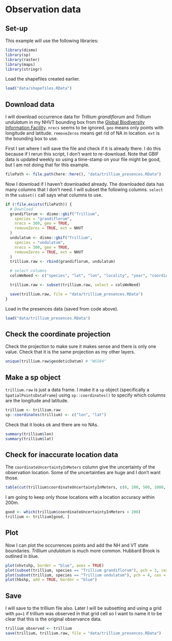 # Observation data

## Set-up

This example will use the following libraries:

```r
library(dismo)
library(sp)
library(raster)
library(maps)
library(stringr)
```

Load the shapefiles created earlier.
```r
load("data/shapefiles.RData")
```

## Download data

I will download occurrence data for *Trillium grandiflorum* and *Trillium undulatum* in my NHVT bounding box from the [Global Biodiversity Information Facility](https://www.gbif.org/). `nrecs` seems to be ignored. `geo` means only points with longitude and latitude. `removeZeros` means get rid of NA in location. `ext` is the bounding box to use. 

First I set where I will save the file and check if it is already there. I do this because if I rerun this script, I don't want to re-download. Note that GBIF data is updated weekly so using a time-stamp on your file might be good, but I am not doing that for this example.
```r
filePath <- file.path(here::here(), "data/trillium_presences.RData")
```
Now I download if I haven't downloaded already. The downloaded data has many columns that I don't need. I will subset the following columns. `select` in the `subset()` call says what columns to use. 
```r
if (!file.exists(filePath)) {
  # Download
  grandiflorum <- dismo::gbif("Trillium",
    species = "grandiflorum",
    nrecs = 300, geo = TRUE,
    removeZeros = TRUE, ext = NHVT
  )
  undulatum <- dismo::gbif("Trillium",
    species = "undulatum",
    nrecs = 300, geo = TRUE,
    removeZeros = TRUE, ext = NHVT
  )
  trillium.raw <- rbind(grandiflorum, undulatum)

  # select columns
  colsWeNeed <- c("species", "lat", "lon", "locality", "year", "coordinateUncertaintyInMeters", "occurrenceID", "occurrenceRemarks", "geodeticDatum")

  trillium.raw <- subset(trillium.raw, select = colsWeNeed)

  save(trillium.raw, file = "data/trillium_presences.RData")
}
```

Load in the presences data (saved from code above).
```r
load("data/trillium_presences.RData")
```

## Check the coordinate projection

Check the projection to make sure it makes sense and there is only one value. Check that it is the same projection as my other layers.
```r
unique(trillium.raw$geodeticDatum) # "WGS84"
```

## Make a sp object

`trillium.raw` is just a data frame. I make it a `sp` object (specifically a `SpatialPointsDataFrame`) using `sp::coordinates()` to specify which columns are the longitude and latitude.
```r
trillium <- trillium.raw
sp::coordinates(trillium) <- c("lon", "lat")
```
Check that it looks ok and there are no NAs.
```r
summary(trillium$lon)
summary(trillium$lat)
```


## Check for inaccurate location data

The `coordinateUncertaintyInMeters` column give the uncertainty of the observation location. Some of the uncertainties are huge and I don't want those.

```r
table(cut(trillium$coordinateUncertaintyInMeters, c(0, 200, 500, 1000, 2000, 5000)))
```
I am going to keep only those locations with a location accuracy within 200m.
```r
good <- which(trillium$coordinateUncertaintyInMeters < 200)
trillium <- trillium[good, ]
```

## Plot 

Now I can plot the occurrences points and add the NH and VT state boundaries. *Trillium undulatum* is much more common. Hubbard Brook is outlined in blue.
```r
plot(nhvtshp, border = "blue", axes = TRUE)
plot(subset(trillium, species == "Trillium grandiflorum"), pch = 3, cex = 1, add = TRUE)
plot(subset(trillium, species == "Trillium undulatum"), pch = 4, cex = 1, col = "red", add = TRUE)
plot(hbshp, add = TRUE, border = "blue")
```

## Save

I will save to the trillium file also. Later I will be subsetting and using a grid with `pa=1` if trillium was observed in that grid cell so I want to name it to be clear that this is the original observance data.
```r
trillium_observed <- trillium
save(trillium, trillium.raw, file = "data/trillium_presences.RData")
```
